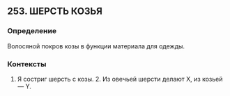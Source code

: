 ## 253. ШЕРСТЬ КОЗЬЯ
### Определение
Волосяной покров козы в функции материала для одежды.

### Контексты
1. Я состриг шерсть с козы. 2. Из овечьей шерсти делают X, из козьей — Y.

